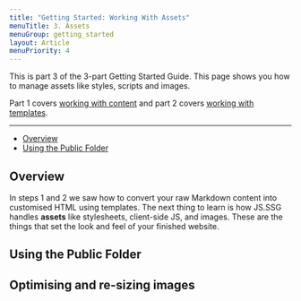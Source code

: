 ```yaml
---
title: "Getting Started: Working With Assets"
menuTitle: 3. Assets
menuGroup: getting_started
layout: Article
menuPriority: 4
---
```


This is part 3 of the 3-part Getting Started Guide. This page shows you how to manage assets like styles, scripts and images.

Part 1 covers [working with content](/getting-started-content) and part 2 covers [working with templates](/getting-started-templates).

---

-   [Overview](#overview)
-   [Using the Public Folder](#using-the-public-folder)

## Overview

In steps 1 and 2 we saw how to convert your raw Markdown content into customised HTML using templates. The next thing to learn is how JS.SSG handles **assets** like stylesheets, client-side JS, and images. These are the things that set the look and feel of your finished website.

## Using the Public Folder

## Optimising and re-sizing images
